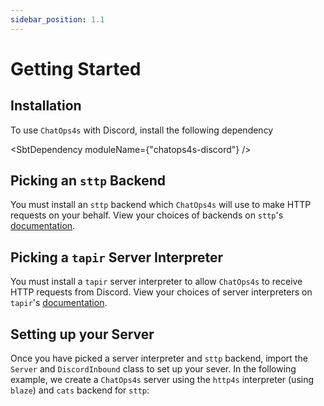 ```yaml
---
sidebar_position: 1.1
---
```



# Getting Started

## Installation

To use `ChatOps4s` with Discord, install the following dependency

<SbtDependency moduleName={"chatops4s-discord"} />

## Picking an `sttp` Backend

You must install an `sttp` backend which `ChatOps4s` will use to make HTTP requests on your behalf. View your choices of backends on `sttp`'s [documentation](https://sttp.softwaremill.com/en/latest/backends/summary.html).

## Picking a `tapir` Server Interpreter

You must install a `tapir` server interpreter to allow `ChatOps4s` to receive HTTP requests from Discord. View your choices of server interpreters on `tapir`'s [documentation](https://tapir.softwaremill.com/en/latest/server/overview.html).

## Setting up your Server

Once you have picked a server interpreter and `sttp` backend, import the `Server` and `DiscordInbound` class to set up your sever. In the following example, we create a `ChatOps4s` server using the `http4s` interpreter (using `blaze`) and `cats` backend for `sttp`:

```scala file=./main/scala/discord/docs/GettingStarted.scala start=start_doc end=end_doc
```
